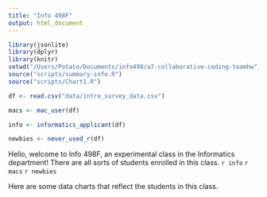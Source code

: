 ```yaml
---
title: "Info 498F"
output: html_document
---
```


```r
library(jsonlite)
library(dplyr)
library(knitr)
setwd("/Users/Potato/Documents/info498/a7-collaborative-coding-teamhw")
source("scripts/summary-info.R")
source("scripts/Chart1.R")

df <- read.csv("data/intro_survey_data.csv")

macs <- mac_user(df)

info <- informatics_applicant(df)

newbies <- never_used_r(df)

```

Hello, welcome to Info 498F, an experimental class in the Informatics department! There are all sorts of students enrolled in this class. `r info` `r macs` `r newbies`

Here are some data charts that reflect the students in this class.

```r


```

